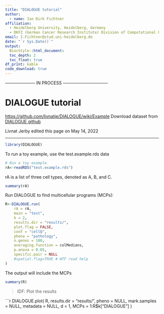 ```yaml
---
title: "DIALOGUE tutorial"
author:
  - name: Ian Dirk Fichtner
affiliation: 
  - Heidelberg University, Heidelberg, Germany
  - DKFZ (German Cancer Research Institute) Division of Computational Genomics and Systems Genetics Prof. Dr. Oliver Stegle, Heidelber, Germany
email: I.Fichtner@stud.uni-heidelberg.de
date: "`r Sys.Date()`"
output:
  BiocStyle::html_document:
  toc_depth: 2
  toc_float: true
df_print: kable
code_download: true
---
```


--------------------- IN PROCESS --------------------------------

# DIALOGUE tutorial

<https://github.com/livnatje/DIALOGUE/wiki/Example>
Download dataset from [DIALOGUE github](https://github.com/livnatje/DIALOGUE/blob/master/Data/test.example.rds)

Livnat Jerby edited this page on May 14, 2022

------------------------------------------------------------------------

```r

library(DIALOGUE)

```

To run a toy example, use the test.example.rds data

```r

# Run a toy example
rA<-readRDS("test.example.rds")

```

rA is a list of three cell types, denoted as A, B, and C.

```r

summary(rA)

```

Run DIALOGUE to find multicellular programs (MCPs):

```r

R<-DIALOGUE.run(
    rA = rA,
    main = "test",
    k = 2,
    results.dir = "results/",
    plot.flag = FALSE,
    conf = "cellQ",
    pheno = "pathology",
    n.genes = 100, 
    averaging.function = colMedians,
    p.anova = 0.05,
    specific.pair = NULL
    #spatial.flag=TRUE # WTF read help
)
```

The output will include the MCPs

```r

summary(R)

```


> IDF: Plot the results

```r
DIALOGUE.plot(
  R,
  results.dir = "results/",
  pheno = NULL,
  mark.samples = NULL,
  metadata = NULL,
  d = 1,
  MCPs = 1:R$k["DIALOGUE"]
)

